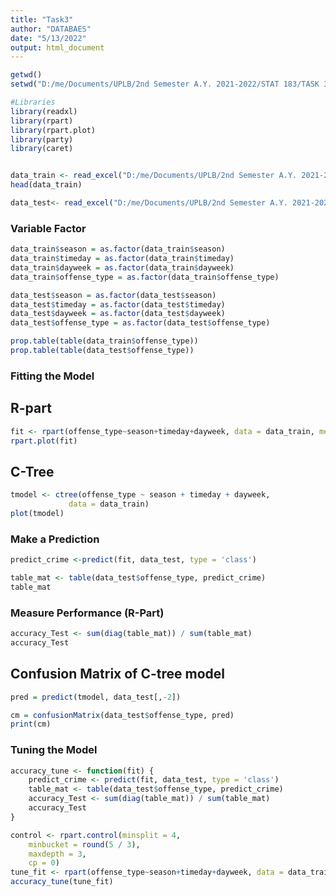---
title: "Task3"
author: "DATABAES"
date: "5/13/2022"
output: html_document
---

```{r}
getwd() 
setwd("D:/me/Documents/UPLB/2nd Semester A.Y. 2021-2022/STAT 183/TASK 3_ PREDICTIVE") 
```


```{r}
#Libraries
library(readxl)
library(rpart)
library(rpart.plot)
library(party)
library(caret)



```


```{r}
data_train <- read_excel("D:/me/Documents/UPLB/2nd Semester A.Y. 2021-2022/STAT 183/TASK 3_ PREDICTIVE/task3_train.xlsx")
head(data_train)

data_test<- read_excel("D:/me/Documents/UPLB/2nd Semester A.Y. 2021-2022/STAT 183/TASK 3_ PREDICTIVE/task3_test.xlsx")
```

### Variable Factor

```{r}
data_train$season = as.factor(data_train$season)
data_train$timeday = as.factor(data_train$timeday)
data_train$dayweek = as.factor(data_train$dayweek)
data_train$offense_type = as.factor(data_train$offense_type)
```


```{r}
data_test$season = as.factor(data_test$season)
data_test$timeday = as.factor(data_test$timeday)
data_test$dayweek = as.factor(data_test$dayweek)
data_test$offense_type = as.factor(data_test$offense_type)
```


```{r}
prop.table(table(data_train$offense_type))
prop.table(table(data_test$offense_type))
```

### Fitting the Model 

## R-part
```{r}
fit <- rpart(offense_type~season+timeday+dayweek, data = data_train, method = 'class')
rpart.plot(fit)
```

## C-Tree
```{r}
tmodel <- ctree(offense_type ~ season + timeday + dayweek,
             data = data_train)
plot(tmodel)

```


### Make a Prediction

```{r}
predict_crime <-predict(fit, data_test, type = 'class')

table_mat <- table(data_test$offense_type, predict_crime)
table_mat
```

### Measure Performance (R-Part)

```{r}
accuracy_Test <- sum(diag(table_mat)) / sum(table_mat)
accuracy_Test
```


## Confusion Matrix of C-tree model 
```{r}
pred = predict(tmodel, data_test[,-2])

cm = confusionMatrix(data_test$offense_type, pred)
print(cm)
```


### Tuning the Model 

```{r}
accuracy_tune <- function(fit) {
    predict_crime <- predict(fit, data_test, type = 'class')
    table_mat <- table(data_test$offense_type, predict_crime)
    accuracy_Test <- sum(diag(table_mat)) / sum(table_mat)
    accuracy_Test
}
```


```{r}
control <- rpart.control(minsplit = 4,
    minbucket = round(5 / 3),
    maxdepth = 3,
    cp = 0)
tune_fit <- rpart(offense_type~season+timeday+dayweek, data = data_train, method = 'class', control = control)
accuracy_tune(tune_fit)
```



